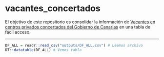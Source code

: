 
# vacantes_concertados

<!-- badges: start -->
<!-- badges: end -->

El objetivo de este repositorio es consolidar la información de [Vacantes en centros privados concertados del Gobierno de Canarias](https://www.gobiernodecanarias.org/educacion/web/centros/gestion_centros/centros_privados_concertados/vacantes/) en una tabla de fácil acceso.

---  


```r

DF_ALL = readr::read_csv("outputs/DF_ALL.csv") # Leemos archivo
DT::datatable(DF_ALL) # Vemos tabla

```




